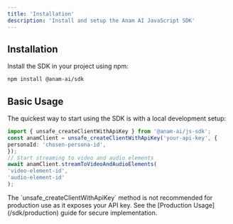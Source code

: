 ```yaml
---
title: 'Installation'
description: 'Install and setup the Anam AI JavaScript SDK'
---
```


## Installation

Install the SDK in your project using npm: 

```bash
npm install @anam-ai/sdk
```

## Basic Usage

The quickest way to start using the SDK is with a local development setup:
```typescript
import { unsafe_createClientWithApiKey } from '@anam-ai/js-sdk';
const anamClient = unsafe_createClientWithApiKey('your-api-key', {
personaId: 'chosen-persona-id',
});
// Start streaming to video and audio elements
await anamClient.streamToVideoAndAudioElements(
'video-element-id',
'audio-element-id'
);
```

<Warning>
  The `unsafe_createClientWithApiKey` method is not recommended for production use as it exposes your API key. See the [Production Usage](/sdk/production) guide for secure implementation.
</Warning>
